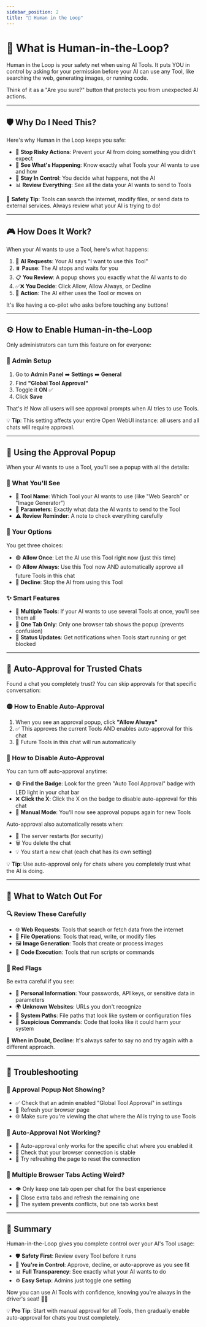 ```yaml
---
sidebar_position: 2  
title: "🔐 Human in the Loop"  
---
```


# 🔐 What is Human-in-the-Loop?

Human in the Loop is your safety net when using AI Tools. It puts YOU in control by asking for your permission before your AI can use any Tool, like searching the web, generating images, or running code.

Think of it as a "Are you sure?" button that protects you from unexpected AI actions.

---

## 🛡️ Why Do I Need This?

Here's why Human in the Loop keeps you safe:

- 🚫 **Stop Risky Actions**: Prevent your AI from doing something you didn't expect
- 👀 **See What's Happening**: Know exactly what Tools your AI wants to use and how  
- 🎯 **Stay In Control**: You decide what happens, not the AI
- 📊 **Review Everything**: See all the data your AI wants to send to Tools

🛑 **Safety Tip**: Tools can search the internet, modify files, or send data to external services. Always review what your AI is trying to do!

---

## 🎮 How Does It Work?

When your AI wants to use a Tool, here's what happens:

1. 🤖 **AI Requests**: Your AI says "I want to use this Tool"
2. ⏸️ **Pause**: The AI stops and waits for you
3. 📋 **You Review**: A popup shows you exactly what the AI wants to do
4. ✅❌ **You Decide**: Click Allow, Allow Always, or Decline
5. 🚀 **Action**: The AI either uses the Tool or moves on

It's like having a co-pilot who asks before touching any buttons!

---

## ⚙️ How to Enable Human-in-the-Loop

Only administrators can turn this feature on for everyone:

### 🔧 Admin Setup
1. Go to **Admin Panel** ➡️ **Settings** ➡️ **General**
2. Find **"Global Tool Approval"** 
3. Toggle it **ON** ✅
4. Click **Save**

That's it! Now all users will see approval prompts when AI tries to use Tools.

💡 **Tip**: This setting affects your entire Open WebUI instance: all users and all chats will require approval.

---

## 🎯 Using the Approval Popup

When your AI wants to use a Tool, you'll see a popup with all the details:

### 📱 What You'll See
- 🔧 **Tool Name**: Which Tool your AI wants to use (like "Web Search" or "Image Generator")
- 📄 **Parameters**: Exactly what data the AI wants to send to the Tool
- ⚠️ **Review Reminder**: A note to check everything carefully

### 🎲 Your Options
You get three choices:

- 🟢 **Allow Once**: Let the AI use this Tool right now (just this time)
- 🟡 **Allow Always**: Use this Tool now AND automatically approve all future Tools in this chat
- 🔴 **Decline**: Stop the AI from using this Tool

### ✨ Smart Features
- 🔄 **Multiple Tools**: If your AI wants to use several Tools at once, you'll see them all
- 📱 **One Tab Only**: Only one browser tab shows the popup (prevents confusion)
- 🔔 **Status Updates**: Get notifications when Tools start running or get blocked

---

## 🤖 Auto-Approval for Trusted Chats

Found a chat you completely trust? You can skip approvals for that specific conversation:

### 🟡 How to Enable Auto-Approval
1. When you see an approval popup, click **"Allow Always"**
2. ✅ This approves the current Tools AND enables auto-approval for this chat
3. 🎉 Future Tools in this chat will run automatically

### 🔄 How to Disable Auto-Approval
You can turn off auto-approval anytime:
- 🟢 **Find the Badge**: Look for the green "Auto Tool Approval" badge with LED light in your chat bar
- ❌ **Click the X**: Click the X on the badge to disable auto-approval for this chat
- 🔴 **Manual Mode**: You'll now see approval popups again for new Tools

Auto-approval also automatically resets when:
- 🔄 The server restarts (for security)
- 🗑️ You delete the chat
- 💡 You start a new chat (each chat has its own setting)

💡 **Tip**: Use auto-approval only for chats where you completely trust what the AI is doing.

---

## 🚨 What to Watch Out For

### 🔍 Review These Carefully
- 🌐 **Web Requests**: Tools that search or fetch data from the internet
- 📁 **File Operations**: Tools that read, write, or modify files  
- 🖼️ **Image Generation**: Tools that create or process images
- 💾 **Code Execution**: Tools that run scripts or commands

### 🛑 Red Flags
Be extra careful if you see:
- 🔑 **Personal Information**: Your passwords, API keys, or sensitive data in parameters
- 🌍 **Unknown Websites**: URLs you don't recognize
- 📂 **System Paths**: File paths that look like system or configuration files
- 🚀 **Suspicious Commands**: Code that looks like it could harm your system

🚨 **When in Doubt, Decline**: It's always safer to say no and try again with a different approach.

---

## 🔧 Troubleshooting

### 🤔 Approval Popup Not Showing?
- ✅ Check that an admin enabled "Global Tool Approval" in settings
- 🔄 Refresh your browser page
- 🌐 Make sure you're viewing the chat where the AI is trying to use Tools

### 🔄 Auto-Approval Not Working?
- 📍 Auto-approval only works for the specific chat where you enabled it
- 🔗 Check that your browser connection is stable
- 🔄 Try refreshing the page to reset the connection

### 📱 Multiple Browser Tabs Acting Weird?
- 👁️ Only keep one tab open per chat for the best experience
- 🔄 Close extra tabs and refresh the remaining one
- 🎯 The system prevents conflicts, but one tab works best

---

## 🧠 Summary

Human-in-the-Loop gives you complete control over your AI's Tool usage:

- 🛡️ **Safety First**: Review every Tool before it runs
- 🎯 **You're in Control**: Approve, decline, or auto-approve as you see fit  
- 📊 **Full Transparency**: See exactly what your AI wants to do
- ⚙️ **Easy Setup**: Admins just toggle one setting

Now you can use AI Tools with confidence, knowing you're always in the driver's seat! 🚗✨

💡 **Pro Tip**: Start with manual approval for all Tools, then gradually enable auto-approval for chats you trust completely.
